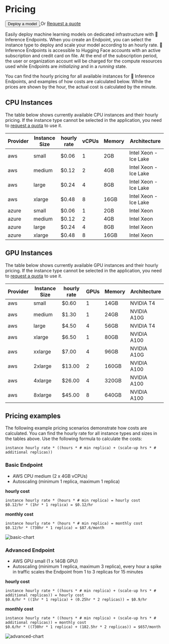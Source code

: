 # Pricing

<div class="flex md:justify-start mb-2 text-gray-400 items-center">
  <a href="https://ui.endpoints.huggingface.co/new">
    <button class="shadow-sm bg-white bg-gradient-to-br from-gray-100/20 to-gray-200/60 hover:to-gray-100/70 text-gray-700 py-1.5 rounded-lg ring-1 ring-gray-300/60 hover:ring-gray-300/30 font-semibold active:shadow-inner px-5">
      Deploy a model
    </button>
  </a>
  <span class="mx-4 ">Or</span>
  <a
    href="mailto:api-enterprise@huggingface.co"
    class="underline"
  >
    Request a quote
  </a>
</div>

Easily deploy machine learning models on dedicated infrastructure with 🤗 Inference Endpoints. When you create an Endpoint, you can select the instance type to deploy and scale your model according to an hourly rate. 🤗 Inference Endpoints is accessible to Hugging Face accounts with an active subscription and credit card on file. At the end of the subscription period, the user or organization account will be charged for the compute resources used while Endpoints are *initializing* and in a *running* state.

You can find the hourly pricing for all available instances for 🤗 Inference Endpoints, and examples of how costs are calculated below. While the prices are shown by the hour, the actual cost is calculated by the minute.

## CPU Instances

The table below shows currently available CPU instances and their hourly pricing. If the instance type cannot be selected in the application, you need to [request a quota](mailto:api-enterprise@huggingface.co?subject=Quota%20increase%20HF%20Endpoints&body=Hello,%0D%0A%0D%0AI%20would%20like%20to%20request%20access/quota%20increase%20for%20[INSTANCE%20TYPE]%20for%20the%20following%20account%20[HF%20ACCOUNT].) to use it.

| Provider | Instance Size | hourly rate | vCPUs | Memory | Architecture          |
| -------- | ------------- | ----------- | ----- | ------ | --------------------- |
| aws      | small         | $0.06       | 1     | 2GB    | Intel Xeon - Ice Lake |
| aws      | medium        | $0.12       | 2     | 4GB    | Intel Xeon - Ice Lake |
| aws      | large         | $0.24       | 4     | 8GB    | Intel Xeon - Ice Lake |
| aws      | xlarge        | $0.48       | 8     | 16GB   | Intel Xeon - Ice Lake |
| azure    | small         | $0.06       | 1     | 2GB    | Intel Xeon            |
| azure    | medium        | $0.12       | 2     | 4GB    | Intel Xeon            |
| azure    | large         | $0.24       | 4     | 8GB    | Intel Xeon            |
| azure    | xlarge        | $0.48       | 8     | 16GB   | Intel Xeon            |

## GPU Instances

The table below shows currently available GPU instances and their hourly pricing. If the instance type cannot be selected in the application, you need to [request a quota](mailto:api-enterprise@huggingface.co?subject=Quota%20increase%20HF%20Endpoints&body=Hello,%0D%0A%0D%0AI%20would%20like%20to%20request%20access/quota%20increase%20for%20[INSTANCE%20TYPE]%20for%20the%20following%20account%20[HF%20ACCOUNT].) to use it.

| Provider | Instance Size | hourly rate | GPUs | Memory | Architecture |
| -------- | ------------- | ----------- | ---- | ------ | ------------ |
| aws      | small         | $0.60       | 1    | 14GB   | NVIDIA T4    |
| aws      | medium        | $1.30       | 1    | 24GB   | NVIDIA A10G  |
| aws      | large         | $4.50       | 4    | 56GB   | NVIDIA T4    |
| aws      | xlarge        | $6.50       | 1    | 80GB   | NVIDIA A100  |
| aws      | xxlarge       | $7.00       | 4    | 96GB   | NVIDIA A10G  |
| aws      | 2xlarge      | $13.00      | 2    | 160GB  | NVIDIA A100  |
| aws      | 4xlarge      | $26.00      | 4    | 320GB  | NVIDIA A100  |
| aws      | 8xlarge      | $45.00      | 8    | 640GB  | NVIDIA A100  |


## Pricing examples

The following example pricing scenarios demonstrate how costs are calculated. You can find the hourly rate for all instance types and sizes in the tables above. Use the following formula to calculate the costs:

```
instance hourly rate * ((hours * # min replica) + (scale-up hrs * # additional replicas))
```

### Basic Endpoint

* AWS CPU medium (2 x 4GB vCPUs)
* Autoscaling (minimum 1 replica, maximum 1 replica)

**hourly cost**
```
instance hourly rate * (hours * # min replica) = hourly cost
$0.12/hr * (1hr * 1 replica) = $0.12/hr
```

**monthly cost**
```
instance hourly rate * (hours * # min replica) = monthly cost
$0.12/hr * (730hr * 1 replica) = $87.6/month
```

![basic-chart](https://raw.githubusercontent.com/huggingface/hf-endpoints-documentation/main/assets/basic-chart.png)

### Advanced Endpoint

* AWS GPU small (1 x 14GB GPU)
* Autoscaling (minimum 1 replica, maximum 3 replica), every hour a spike in traffic scales the Endpoint from 1 to 3 replicas for 15 minutes

**hourly cost**
```
instance hourly rate * ((hours * # min replica) + (scale-up hrs * # additional replicas)) = hourly cost
$0.6/hr * ((1hr * 1 replica) + (0.25hr * 2 replicas)) = $0.9/hr
```

**monthly cost**
```
instance hourly rate * ((hours * # min replica) + (scale-up hrs * # additional replicas)) = monthly cost
$0.6/hr * ((730hr * 1 replica) + (182.5hr * 2 replicas)) = $657/month
```

![advanced-chart](https://raw.githubusercontent.com/huggingface/hf-endpoints-documentation/main/assets/advanced-chart.png)
